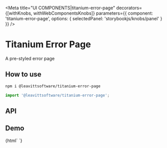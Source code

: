 

<Meta
  title="UI COMPONENTS|titanium-error-page"
  decorators={[withKnobs, withWebComponentsKnobs]}
  parameters={{ component: 'titanium-error-page', options: { selectedPanel: 'storybookjs/knobs/panel' } }}
/>

# Titanium Error Page

A pre-styled error page

## How to use

```bash
npm i @leavittsoftware/titanium-error-page
```

```js
import '@leavittsoftware/titanium-error-page';
```

## API

<Props of="titanium-error-page" />

## Demo

<Preview withToolbar>
  <Story name="Docs">
    {html`
      <titanium-error-page></titanium-error-page>
    `}
  </Story>
</Preview>
